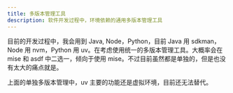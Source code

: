 ```yaml
---
title: 多版本管理工具
description: 软件开发过程中，环境依赖的通用多版本管理工具
---
```


目前的开发过程中，我会用到 Java, Node，Python，目前 Java 用 sdkman，Node 用 nvm，Python 用 uv。在考虑使用统一的多版本管理工具。大概率会在 mise 和 asdf 中二选一，倾向于使用 mise。不过目前虽然都是单独的，但是也没有太大的痛点就是。

上面的单独多版本管理中，uv 主要的功能还是虚拟环境，目前还无法替代。

